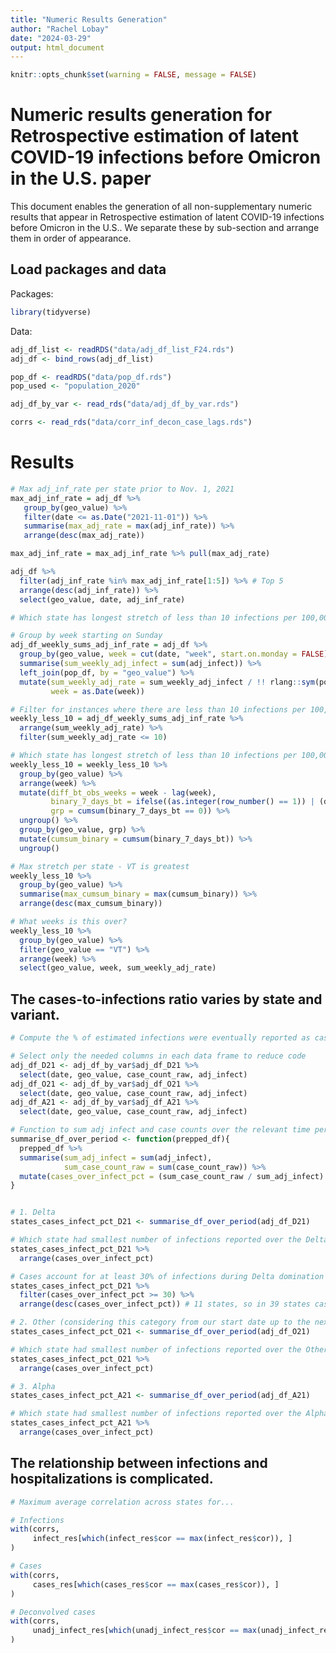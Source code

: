```yaml
---
title: "Numeric Results Generation"
author: "Rachel Lobay"
date: "2024-03-29"
output: html_document
---
```


```r
knitr::opts_chunk$set(warning = FALSE, message = FALSE)
```


# Numeric results generation for Retrospective estimation of latent COVID-19 infections before Omicron in the U.S. paper

This document enables the generation of all non-supplementary numeric results that appear in Retrospective estimation of latent COVID-19 infections before Omicron in the U.S.. We separate these by sub-section and arrange them in order of appearance.

## Load packages and data 

Packages:
```r
library(tidyverse)
```

Data:
```r

adj_df_list <- readRDS("data/adj_df_list_F24.rds")
adj_df <- bind_rows(adj_df_list)

pop_df <- readRDS("data/pop_df.rds")
pop_used <- "population_2020"

adj_df_by_var <- read_rds("data/adj_df_by_var.rds")

corrs <- read_rds("data/corr_inf_decon_case_lags.rds")
```

# Results

```r
# Max adj_inf_rate per state prior to Nov. 1, 2021
max_adj_inf_rate = adj_df %>% 
   group_by(geo_value) %>%
   filter(date <= as.Date("2021-11-01")) %>%
   summarise(max_adj_rate = max(adj_inf_rate)) %>%
   arrange(desc(max_adj_rate))

max_adj_inf_rate = max_adj_inf_rate %>% pull(max_adj_rate)

adj_df %>%
  filter(adj_inf_rate %in% max_adj_inf_rate[1:5]) %>% # Top 5
  arrange(desc(adj_inf_rate)) %>% 
  select(geo_value, date, adj_inf_rate)
```


```r
# Which state has longest stretch of less than 10 infections per 100,000 per week?

# Group by week starting on Sunday 
adj_df_weekly_sums_adj_inf_rate = adj_df %>%
  group_by(geo_value, week = cut(date, "week", start.on.monday = FALSE)) %>%
  summarise(sum_weekly_adj_infect = sum(adj_infect)) %>% 
  left_join(pop_df, by = "geo_value") %>%
  mutate(sum_weekly_adj_rate = sum_weekly_adj_infect / !! rlang::sym(pop_used) * 100000,
         week = as.Date(week))

# Filter for instances where there are less than 10 infections per 100,000 per week
weekly_less_10 = adj_df_weekly_sums_adj_inf_rate %>%
  arrange(sum_weekly_adj_rate) %>%
  filter(sum_weekly_adj_rate <= 10)

# Which state has longest stretch of less than 10 infections per 100,000 per week?
weekly_less_10 = weekly_less_10 %>%
  group_by(geo_value) %>%
  arrange(week) %>%
  mutate(diff_bt_obs_weeks = week - lag(week),
         binary_7_days_bt = ifelse((as.integer(row_number() == 1)) | (diff_bt_obs_weeks == 7), 1, 0),
         grp = cumsum(binary_7_days_bt == 0)) %>%
  ungroup() %>%
  group_by(geo_value, grp) %>%
  mutate(cumsum_binary = cumsum(binary_7_days_bt)) %>% 
  ungroup()

# Max stretch per state - VT is greatest
weekly_less_10 %>%
  group_by(geo_value) %>%
  summarise(max_cumsum_binary = max(cumsum_binary)) %>%
  arrange(desc(max_cumsum_binary))

# What weeks is this over?
weekly_less_10 %>%
  group_by(geo_value) %>%
  filter(geo_value == "VT") %>%
  arrange(week) %>% 
  select(geo_value, week, sum_weekly_adj_rate)
```

## The cases-to-infections ratio varies by state and variant.

```r
# Compute the % of estimated infections were eventually reported as cases for the periods of Delta, Other, Alpha domination

# Select only the needed columns in each data frame to reduce code
adj_df_D21 <- adj_df_by_var$adj_df_D21 %>%
  select(date, geo_value, case_count_raw, adj_infect) 
adj_df_O21 <- adj_df_by_var$adj_df_O21 %>%
  select(date, geo_value, case_count_raw, adj_infect) 
adj_df_A21 <- adj_df_by_var$adj_df_A21 %>%
  select(date, geo_value, case_count_raw, adj_infect) 

# Function to sum adj infect and case counts over the relevant time period
summarise_df_over_period <- function(prepped_df){
  prepped_df %>%
  summarise(sum_adj_infect = sum(adj_infect),
            sum_case_count_raw = sum(case_count_raw)) %>%
  mutate(cases_over_infect_pct = (sum_case_count_raw / sum_adj_infect) * 100)
}


# 1. Delta
states_cases_infect_pct_D21 <- summarise_df_over_period(adj_df_D21)

# Which state had smallest number of infections reported over the Delta period?
states_cases_infect_pct_D21 %>% 
  arrange(cases_over_infect_pct)

# Cases account for at least 30% of infections during Delta domination
states_cases_infect_pct_D21 %>%
  filter(cases_over_infect_pct >= 30) %>%
  arrange(desc(cases_over_infect_pct)) # 11 states, so in 39 states cases account for < 30% infections

# 2. Other (considering this category from our start date up to the next dominant variant - whether Alpha or Epsilon or something else)
states_cases_infect_pct_O21 <- summarise_df_over_period(adj_df_O21)

# Which state had smallest number of infections reported over the Other period?
states_cases_infect_pct_O21 %>% 
  arrange(cases_over_infect_pct) 

# 3. Alpha
states_cases_infect_pct_A21 <- summarise_df_over_period(adj_df_A21)

# Which state had smallest number of infections reported over the Alpha period?
states_cases_infect_pct_A21 %>% 
  arrange(cases_over_infect_pct) 

```

## The relationship between infections and hospitalizations is complicated.

```r
# Maximum average correlation across states for...

# Infections
with(corrs,
     infect_res[which(infect_res$cor == max(infect_res$cor)), ]
)

# Cases
with(corrs,
     cases_res[which(cases_res$cor == max(cases_res$cor)), ]
)

# Deconvolved cases
with(corrs,
     unadj_infect_res[which(unadj_infect_res$cor == max(unadj_infect_res$cor)), ]
)
```

